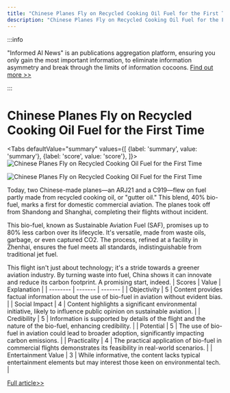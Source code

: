 ```yaml
---
title: "Chinese Planes Fly on Recycled Cooking Oil Fuel for the First Time"
description: "Chinese Planes Fly on Recycled Cooking Oil Fuel for the First Time"
---
```



:::info

"Informed AI News" is an publications aggregation platform, ensuring you only gain the most important information, to eliminate information asymmetry and break through the limits of information cocoons.  [Find out more >>](/docs/guides)

:::

# Chinese Planes Fly on Recycled Cooking Oil Fuel for the First Time


<Tabs
	defaultValue="summary"
	values={[
	{label: 'summary', value: 'summary'},
	{label: 'score', value: 'score'},
]}>
<TabItem value="summary">
<img
  src="https://image.informedainews.com/2024/06/06/Ar-mUB-1717676008-0.jpg"
  alt="Chinese Planes Fly on Recycled Cooking Oil Fuel for the First Time"
/>

<img
  src="https://image.informedainews.com/2024/06/06/Ar-fiA-1717676008-1.jpg"
  alt="Chinese Planes Fly on Recycled Cooking Oil Fuel for the First Time"
/>



Today, two Chinese-made planes—an ARJ21 and a C919—flew on fuel partly made from recycled cooking oil, or "gutter oil." This blend, 40% bio-fuel, marks a first for domestic commercial aviation. The planes took off from Shandong and Shanghai, completing their flights without incident.

This bio-fuel, known as Sustainable Aviation Fuel (SAF), promises up to 80% less carbon over its lifecycle. It's versatile, made from waste oils, garbage, or even captured CO2. The process, refined at a facility in Zhenhai, ensures the fuel meets all standards, indistinguishable from traditional jet fuel.

This flight isn't just about technology; it's a stride towards a greener aviation industry. By turning waste into fuel, China shows it can innovate and reduce its carbon footprint. A promising start, indeed.
</TabItem>
<TabItem value="score">
	| Scores     | Value   | Explanation |
	| -------- | ------- | ------- |
	| Objectivity  | 5    | Content provides factual information about the use of bio-fuel in aviation without evident bias.    |
	| Social Impact | 4     | Content highlights a significant environmental initiative, likely to influence public opinion on sustainable aviation.    |
	| Credibility    | 5    | Information is supported by details of the flight and the nature of the bio-fuel, enhancing credibility.    |
	| Potential    | 5    | The use of bio-fuel in aviation could lead to broader adoption, significantly impacting carbon emissions.    |
	| Practicality    | 4    | The practical application of bio-fuel in commercial flights demonstrates its feasibility in real-world scenarios.    |
	| Entertainment Value    | 3    | While informative, the content lacks typical entertainment elements but may interest those keen on environmental tech.    |
</TabItem>
</Tabs>

[Full article>>](https://www.cnbeta.com.tw/articles/tech/1433648.htm)
